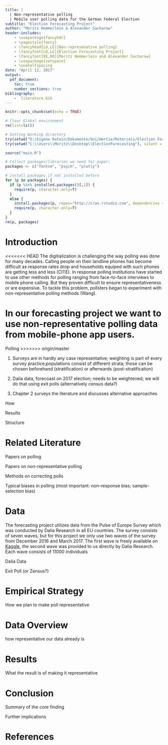 ```yaml
---
title: |
  | Non-representative polling
  | Mobile user polling data for the German Federal Election
subtitle: "Election Forecasting Project"
author: "Moritz Hemmerlein & Alexander Sacharow"
header-includes:
    - \usepackage{fancyhdr}
    - \pagestyle{fancy}
    - \fancyhead[LO,LE]{Non-represenative polling}
    - \fancyfoot[LO,LE]{Election Forecasting Project}
    - \fancyfoot[RE,RO]{Moritz Hemmerlein and Alexander Sacharow}
    - \usepackage{setspace}
    - \onehalfspacing
date: "April 12, 2017"
output: 
  pdf_document:
    toc: true
    number_sections: true
bibliography:
    -  literature.bib
---
```


```r
knitr::opts_chunk$set(echo = TRUE)

# Clear Global environment
rm(list=ls())

# Setting Working directory
try(setwd("D:/Eigene Datein/Dokumente/Uni/Hertie/Materials/Election Forecasting/ElectionForecasting"), silent = TRUE)
try(setwd("C:\\Users\\Moritz\\Desktop\\ElectionForecasting"), silent = TRUE)

source("main.R")

# Collect packages/libraries we need for paper:
packages <- c("fontcm", "psych", "plotly")

# install packages if not installed before
for (p in packages) {
  if (p %in% installed.packages()[,1]) {
    require(p, character.only=T)
  }
  else {
    install.packages(p, repos="http://cran.rstudio.com", dependencies = TRUE)
    require(p, character.only=T)
  }
}
rm(p, packages)
```

# Introduction

<<<<<<< HEAD
The digitialization is challenging the way polling was done for many decades. Calling people on their landline phones has become difficult as response rates drop and households equiped with such phones are getting less and less (CITE). In response polling institutions have started to use other methods for polling ranging from face-to-face interviews to mobile phone calling. But they proven difficult to ensure representativeness or are expensive. To tackle this problem, pollsters began to experiment with non-representative polling methods (Wang).

In our forecasting project we want to use non-representative polling data from mobile-phone app users. 
=======
Polling
>>>>>>> origin/master

1. Surveys are in hardly any case representative; weighting is part of every survey practice;populations consist of different strata; those can be chosen beforehand (stratification) or afterwards (post-stratification)

2. Dalia data, forecoast on 2017 election; needs to be weightened; we will do that using exit polls (alternatively census data?)

3. Chapter 2 surveys the literature and discusses alternative approaches

How

Results

Structure

# Related Literature

Papers on polling

Papers on non-representative polling

Methods on correcting polls

Typical biases in polling (most important: non-response bias; sample-selection bias)

# Data

The forecasting project utilizes data from the Pulse of Europe Survey which was conducted by Dalia Research in all EU countries. The survey consists of seven waves, but for this project we only use two waves of the survey from December 2016 and March 2017. The first wave is freely available on [Kaggle](https://www.kaggle.com/daliaresearch/trump-effect), the second wave was provided to us directly by Dalia Research. Each wave consists of 11000 individuals 

Dalia Data

Exit Poll (or Zensus?)



# Empirical Strategy

How we plan to make poll representative

# Data Overview

how representative our data already is

# Results

What the result is of making it representative

# Conclusion

Summary of the core finding

Further implications

# References


